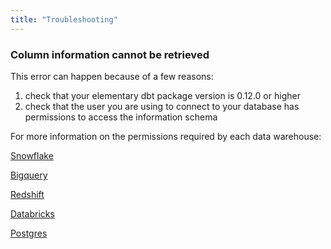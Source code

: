 ```yaml
---
title: "Troubleshooting"
---
```


### Column information cannot be retrieved

This error can happen because of a few reasons:

1. check that your elementary dbt package version is 0.12.0 or higher
2. check that the user you are using to connect to your database has permissions to access the information schema

For more information on the permissions required by each data warehouse:

[Snowflake](/cloud/integrations/dwh/snowflake#permissions-and-security)

[Bigquery](/cloud/integrations/dwh/bigquery#permissions-and-security)

[Redshift](/cloud/integrations/dwh/redshift#permissions-and-security)

[Databricks](/cloud/integrations/dwh/databricks#permissions-and-security)

[Postgres](/cloud/integrations/dwh/postgres#permissions-and-security)
